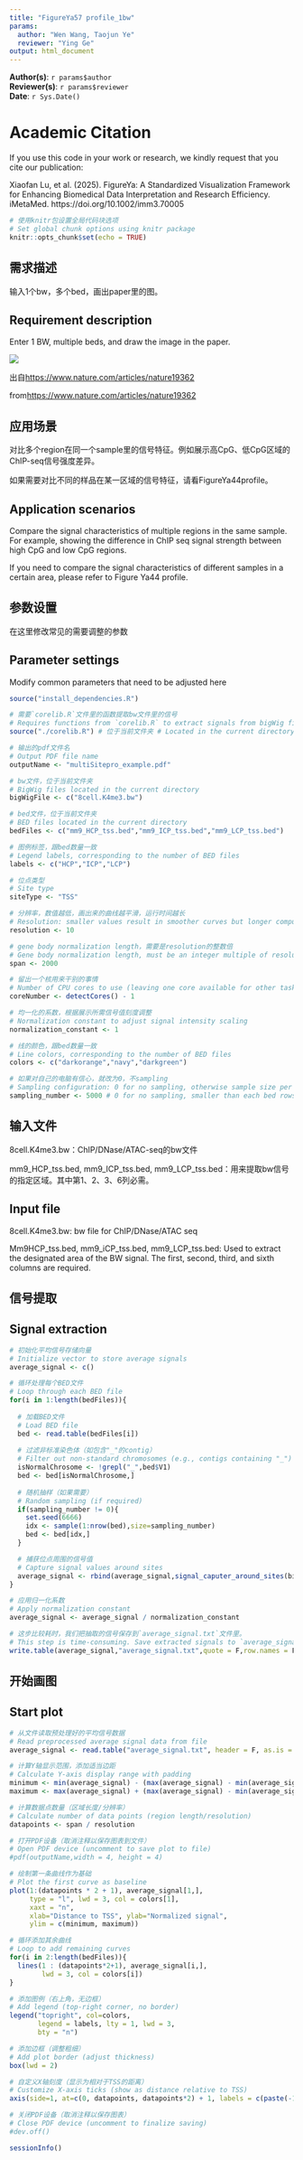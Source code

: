 ```yaml
---
title: "FigureYa57 profile_1bw"
params:
  author: "Wen Wang, Taojun Ye"
  reviewer: "Ying Ge"
output: html_document
---
```


**Author(s)**: `r params$author`  
**Reviewer(s)**: `r params$reviewer`  
**Date**: `r Sys.Date()`  


# Academic Citation
If you use this code in your work or research, we kindly request that you cite our publication:

Xiaofan Lu, et al. (2025). FigureYa: A Standardized Visualization Framework for Enhancing Biomedical Data Interpretation and Research Efficiency. iMetaMed. https://doi.org/10.1002/imm3.70005


```r
# 使用knitr包设置全局代码块选项
# Set global chunk options using knitr package
knitr::opts_chunk$set(echo = TRUE)
```

## 需求描述

输入1个bw，多个bed，画出paper里的图。

## Requirement description

Enter 1 BW, multiple beds, and draw the image in the paper.

![](example.png)

出自<https://www.nature.com/articles/nature19362>

from<https://www.nature.com/articles/nature19362>

## 应用场景

对比多个region在同一个sample里的信号特征。例如展示高CpG、低CpG区域的ChIP-seq信号强度差异。

如果需要对比不同的样品在某一区域的信号特征，请看FigureYa44profile。

## Application scenarios

Compare the signal characteristics of multiple regions in the same sample. For example, showing the difference in ChIP seq signal strength between high CpG and low CpG regions.

If you need to compare the signal characteristics of different samples in a certain area, please refer to Figure Ya44 profile.

## 参数设置

在这里修改常见的需要调整的参数

## Parameter settings

Modify common parameters that need to be adjusted here

```r
source("install_dependencies.R")

# 需要`corelib.R`文件里的函数提取bw文件里的信号
# Requires functions from `corelib.R` to extract signals from bigWig files
source("./corelib.R") # 位于当前文件夹 # Located in the current directory

# 输出的pdf文件名
# Output PDF file name
outputName <- "multiSitepro_example.pdf" 

# bw文件，位于当前文件夹
# BigWig files located in the current directory
bigWigFile <- c("8cell.K4me3.bw") 

# bed文件，位于当前文件夹
# BED files located in the current directory
bedFiles <- c("mm9_HCP_tss.bed","mm9_ICP_tss.bed","mm9_LCP_tss.bed") 

# 图例标签，跟bed数量一致
# Legend labels, corresponding to the number of BED files
labels <- c("HCP","ICP","LCP") 

# 位点类型
# Site type
siteType <- "TSS"

# 分辨率，数值越低，画出来的曲线越平滑，运行时间越长
# Resolution: smaller values result in smoother curves but longer computation time
resolution <- 10 

# gene body normalization length，需要是resolution的整数倍
# Gene body normalization length, must be an integer multiple of resolution
span <- 2000 

# 留出一个核用来干别的事情
# Number of CPU cores to use (leaving one core available for other tasks)
coreNumber <- detectCores() - 1 

# 均一化的系数，根据展示所需信号值刻度调整
# Normalization constant to adjust signal intensity scaling
normalization_constant <- 1 

# 线的颜色，跟bed数量一致
# Line colors, corresponding to the number of BED files
colors <- c("darkorange","navy","darkgreen") 

# 如果对自己的电脑有信心，就改为0，不sampling
# Sampling configuration: 0 for no sampling, otherwise sample size per BED file
sampling_number <- 5000 # 0 for no sampling, smaller than each bed rows
```


## 输入文件

8cell.K4me3.bw：ChIP/DNase/ATAC-seq的bw文件

mm9_HCP_tss.bed, mm9_ICP_tss.bed, mm9_LCP_tss.bed：用来提取bw信号的指定区域。其中第1、2、3、6列必需。

## Input file

8cell.K4me3.bw: bw file for ChIP/DNase/ATAC seq

Mm9HCP_tss.bed, mm9_iCP_tss.bed, mm9_LCP_tss.bed: Used to extract the designated area of the BW signal. The first, second, third, and sixth columns are required.

## 信号提取

## Signal extraction

```r
# 初始化平均信号存储向量
# Initialize vector to store average signals
average_signal <- c()

# 循环处理每个BED文件
# Loop through each BED file
for(i in 1:length(bedFiles)){
  
  # 加载BED文件
  # Load BED file
  bed <- read.table(bedFiles[i])
  
  # 过滤非标准染色体（如包含"_"的contig）
  # Filter out non-standard chromosomes (e.g., contigs containing "_")
  isNormalChrosome <- !grepl("_",bed$V1)
  bed <- bed[isNormalChrosome,]
  
  # 随机抽样（如果需要）
  # Random sampling (if required)
  if(sampling_number != 0){
    set.seed(6666)  
    idx <- sample(1:nrow(bed),size=sampling_number)  
    bed <- bed[idx,]  
  }

  # 捕获位点周围的信号值
  # Capture signal values around sites
  average_signal <- rbind(average_signal,signal_caputer_around_sites(bigWigFile,bed,resolution=resolution,span=span,cores=as.integer(coreNumber)))
}

# 应用归一化系数
# Apply normalization constant
average_signal <- average_signal / normalization_constant

# 这步比较耗时，我们把抽取的信号保存到`average_signal.txt`文件里。
# This step is time-consuming. Save extracted signals to `average_signal.txt`.
write.table(average_signal,"average_signal.txt",quote = F,row.names = F,col.names = F)
```


## 开始画图

## Start plot

```r
# 从文件读取预处理好的平均信号数据
# Read preprocessed average signal data from file
average_signal <- read.table("average_signal.txt", header = F, as.is = T)

# 计算Y轴显示范围，添加适当边距
# Calculate Y-axis display range with padding
minimum <- min(average_signal) - (max(average_signal) - min(average_signal)) * 0.1
maximum <- max(average_signal) + (max(average_signal) - min(average_signal)) * 0.1 * length(bedFiles)

# 计算数据点数量（区域长度/分辨率）
# Calculate number of data points (region length/resolution)
datapoints <- span / resolution

# 打开PDF设备（取消注释以保存图表到文件）
# Open PDF device (uncomment to save plot to file)
#pdf(outputName,width = 4, height = 4)

# 绘制第一条曲线作为基础
# Plot the first curve as baseline
plot(1:(datapoints * 2 + 1), average_signal[1,], 
     type = "l", lwd = 3, col = colors[1],
     xaxt = "n", 
     xlab="Distance to TSS", ylab="Normalized signal", 
     ylim = c(minimum, maximum))

# 循环添加其余曲线
# Loop to add remaining curves
for(i in 2:length(bedFiles)){
  lines(1 : (datapoints*2+1), average_signal[i,], 
        lwd = 3, col = colors[i]) 
}

# 添加图例（右上角，无边框）
# Add legend (top-right corner, no border)
legend("topright", col=colors, 
       legend = labels, lty = 1, lwd = 3,
       bty = "n") 

# 添加边框（调整粗细）
# Add plot border (adjust thickness)
box(lwd = 2) 

# 自定义X轴刻度（显示为相对于TSS的距离）
# Customize X-axis ticks (show as distance relative to TSS)
axis(side=1, at=c(0, datapoints, datapoints*2) + 1, labels = c(paste(-1*span/1000, "kb"), siteType, paste(span/1000, "kb")))

# 关闭PDF设备（取消注释以保存图表）
# Close PDF device (uncomment to finalize saving)
#dev.off()
```

```r
sessionInfo()
```